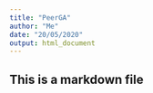 ---
title: "PeerGA"
author: "Me"
date: "20/05/2020"
output: html_document
---
## This is a markdown file